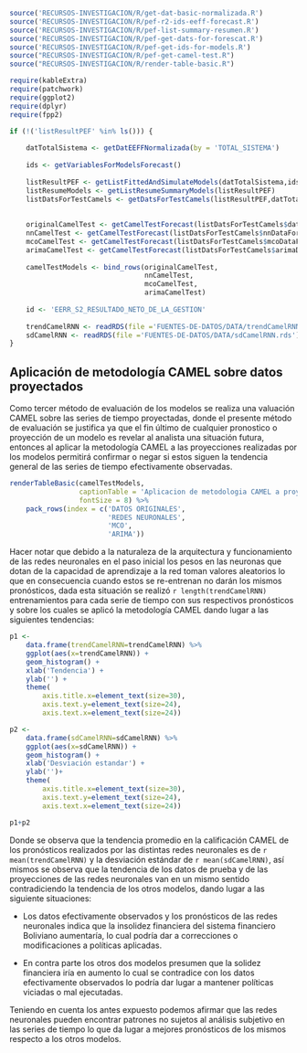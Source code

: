 
```r
source('RECURSOS-INVESTIGACION/R/get-dat-basic-normalizada.R')
source('RECURSOS-INVESTIGACION/R/pef-r2-ids-eeff-forecast.R')
source('RECURSOS-INVESTIGACION/R/pef-list-summary-resumen.R')
source('RECURSOS-INVESTIGACION/R/pef-get-dats-for-forescat.R')
source('RECURSOS-INVESTIGACION/R/pef-get-ids-for-models.R')
source("RECURSOS-INVESTIGACION/R/pef-get-camel-test.R")
source("RECURSOS-INVESTIGACION/R/render-table-basic.R")

require(kableExtra)
require(patchwork)
require(ggplot2)
require(dplyr)
require(fpp2)

if (!('listResultPEF' %in% ls())) {
    
    datTotalSistema <- getDatEEFFNormalizada(by = 'TOTAL_SISTEMA')
    
    ids <- getVariablesForModelsForecast()
    
    listResultPEF <- getListFittedAndSimulateModels(datTotalSistema,ids)
    listResumeModels <- getListResumeSummaryModels(listResultPEF)
    listDatsForTestCamels <- getDatsForTestCamels(listResultPEF,datTotalSistema,12,TRUE)
    
    
    originalCamelTest <- getCamelTestForecast(listDatsForTestCamels$datCuentas)
    nnCamelTest <- getCamelTestForecast(listDatsForTestCamels$nnDataForecastCuentas)
    mcoCamelTest <- getCamelTestForecast(listDatsForTestCamels$mcoDataForecastCuentas)
    arimaCamelTest <- getCamelTestForecast(listDatsForTestCamels$arimaDataForecastCuentas)
    
    camelTestModels <- bind_rows(originalCamelTest,
                                 nnCamelTest,
                                 mcoCamelTest,
                                 arimaCamelTest)
    
    id <- 'EERR_S2_RESULTADO_NETO_DE_LA_GESTION'
    
    trendCamelRNN <- readRDS(file ='FUENTES-DE-DATOS/DATA/trendCamelRNN.rds')
    sdCamelRNN <- readRDS(file ='FUENTES-DE-DATOS/DATA/sdCamelRNN.rds')
}

```

## Aplicación de metodología CAMEL sobre datos proyectados

<!--pero evaluar la eficacia de una proyección va más lejos que solo el ajuste -->

Como tercer método de evaluación de los modelos se realiza una valuación CAMEL sobre las series de tiempo proyectadas, donde el presente método de evaluación se justifica ya que el fin último de cualquier pronostico o proyección de un modelo es revelar al analista una situación futura, entonces al aplicar la metodología CAMEL a las proyecciones realizadas por los modelos permitirá confirmar o negar si estos siguen la tendencia general de las series de tiempo efectivamente observadas.

\vspace*{15pt}
```r

renderTableBasic(camelTestModels, 
                 captionTable = 'Aplicacion de metodologia CAMEL a proyecciones realizadas',
                 fontSize = 8) %>% 
    pack_rows(index = c('DATOS ORIGINALES',
                        'REDES NEURONALES',
                        'MCO',
                        'ARIMA'))
```

Hacer notar que debido a la naturaleza de la arquitectura y funcionamiento de las redes neuronales en el paso inicial los pesos en las neuronas que dotan de la capacidad de aprendizaje a la red toman valores aleatorios lo que en consecuencia cuando estos se re-entrenan no darán los mismos pronósticos, dada esta situación se realizó `r length(trendCamelRNN)` entrenamientos para cada serie de tiempo con sus respectivos pronósticos y sobre los cuales se aplicó la metodología CAMEL dando lugar a las siguientes tendencias:

```r

p1 <- 
    data.frame(trendCamelRNN=trendCamelRNN) %>% 
    ggplot(aes(x=trendCamelRNN)) + 
    geom_histogram() + 
    xlab('Tendencia') + 
    ylab('') +
    theme(
        axis.title.x=element_text(size=30),
        axis.text.y=element_text(size=24),
        axis.text.x=element_text(size=24))

p2 <- 
    data.frame(sdCamelRNN=sdCamelRNN) %>% 
    ggplot(aes(x=sdCamelRNN)) + 
    geom_histogram() + 
    xlab('Desviación estandar') + 
    ylab('')+
    theme(
        axis.title.x=element_text(size=30),
        axis.text.y=element_text(size=24),
        axis.text.x=element_text(size=24))

p1+p2
```

\newpage
Donde se observa que la tendencia promedio en la calificación CAMEL de los pronósticos realizados por las distintas redes neuronales es de `r mean(trendCamelRNN)` y la desviación estándar de `r mean(sdCamelRNN)`, así mismos se observa que la tendencia de los datos de prueba y de las proyecciones de las redes neuronales van en un mismo sentido contradiciendo la tendencia de los otros modelos, dando lugar a las siguiente situaciones:

- Los datos efectivamente observados y los pronósticos de las redes neuronales indica que la insolidez financiera del sistema financiero Boliviano aumentaría, lo cual podría dar a correcciones o modificaciones a políticas aplicadas.

- En contra parte los otros dos modelos presumen que la solidez financiera iría en aumento lo cual se contradice con los datos efectivamente observados lo podría dar lugar a mantener políticas viciadas o mal ejecutadas.

Teniendo en cuenta los antes expuesto podemos afirmar que las redes neuronales pueden encontrar patrones no sujetos al análisis subjetivo en las series de tiempo lo que da lugar a mejores pronósticos de los mismos respecto a los otros modelos.

